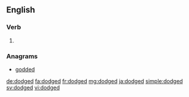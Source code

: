 ==English==

===Verb===
{{head|en|verb form}}

# {{en-past of|dodge}}

===Anagrams===
* [[godded#English|godded]]

[[de:dodged]]
[[fa:dodged]]
[[fr:dodged]]
[[mg:dodged]]
[[ja:dodged]]
[[simple:dodged]]
[[sv:dodged]]
[[vi:dodged]]